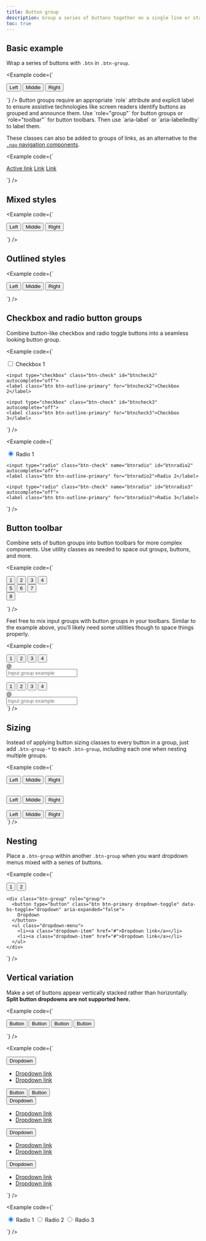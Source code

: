 ```yaml
---
title: Button group
description: Group a series of buttons together on a single line or stack them in a vertical column.
toc: true
---
```


## Basic example

Wrap a series of buttons with `.btn` in `.btn-group`.

<Example code={`<div class="btn-group" role="group" aria-label="Basic example">
    <button type="button" class="btn btn-primary">Left</button>
    <button type="button" class="btn btn-primary">Middle</button>
    <button type="button" class="btn btn-primary">Right</button>
  </div>`} />

<Callout>
Button groups require an appropriate `role` attribute and explicit label to ensure assistive technologies like screen readers identify buttons as grouped and announce them. Use `role="group"` for button groups or `role="toolbar"` for button toolbars. Then use `aria-label` or `aria-labelledby` to label them.
</Callout>

These classes can also be added to groups of links, as an alternative to the [`.nav` navigation components]([[docsref:/components/navs-tabs]]).

<Example code={`<div class="btn-group">
    <a href="#" class="btn btn-primary active" aria-current="page">Active link</a>
    <a href="#" class="btn btn-primary">Link</a>
    <a href="#" class="btn btn-primary">Link</a>
  </div>`} />

## Mixed styles

<Example code={`<div class="btn-group" role="group" aria-label="Basic mixed styles example">
    <button type="button" class="btn btn-danger">Left</button>
    <button type="button" class="btn btn-warning">Middle</button>
    <button type="button" class="btn btn-success">Right</button>
  </div>`} />

## Outlined styles

<Example code={`<div class="btn-group" role="group" aria-label="Basic outlined example">
    <button type="button" class="btn btn-outline-primary">Left</button>
    <button type="button" class="btn btn-outline-primary">Middle</button>
    <button type="button" class="btn btn-outline-primary">Right</button>
  </div>`} />

## Checkbox and radio button groups

Combine button-like checkbox and radio toggle buttons into a seamless looking button group.

<Example code={`<div class="btn-group" role="group" aria-label="Basic checkbox toggle button group">
    <input type="checkbox" class="btn-check" id="btncheck1" autocomplete="off">
    <label class="btn btn-outline-primary" for="btncheck1">Checkbox 1</label>

    <input type="checkbox" class="btn-check" id="btncheck2" autocomplete="off">
    <label class="btn btn-outline-primary" for="btncheck2">Checkbox 2</label>

    <input type="checkbox" class="btn-check" id="btncheck3" autocomplete="off">
    <label class="btn btn-outline-primary" for="btncheck3">Checkbox 3</label>
  </div>`} />

<Example code={`<div class="btn-group" role="group" aria-label="Basic radio toggle button group">
    <input type="radio" class="btn-check" name="btnradio" id="btnradio1" autocomplete="off" checked>
    <label class="btn btn-outline-primary" for="btnradio1">Radio 1</label>

    <input type="radio" class="btn-check" name="btnradio" id="btnradio2" autocomplete="off">
    <label class="btn btn-outline-primary" for="btnradio2">Radio 2</label>

    <input type="radio" class="btn-check" name="btnradio" id="btnradio3" autocomplete="off">
    <label class="btn btn-outline-primary" for="btnradio3">Radio 3</label>
  </div>`} />

## Button toolbar

Combine sets of button groups into button toolbars for more complex components. Use utility classes as needed to space out groups, buttons, and more.

<Example code={`<div class="btn-toolbar" role="toolbar" aria-label="Toolbar with button groups">
    <div class="btn-group me-2" role="group" aria-label="First group">
      <button type="button" class="btn btn-primary">1</button>
      <button type="button" class="btn btn-primary">2</button>
      <button type="button" class="btn btn-primary">3</button>
      <button type="button" class="btn btn-primary">4</button>
    </div>
    <div class="btn-group me-2" role="group" aria-label="Second group">
      <button type="button" class="btn btn-secondary">5</button>
      <button type="button" class="btn btn-secondary">6</button>
      <button type="button" class="btn btn-secondary">7</button>
    </div>
    <div class="btn-group" role="group" aria-label="Third group">
      <button type="button" class="btn btn-info">8</button>
    </div>
  </div>`} />

Feel free to mix input groups with button groups in your toolbars. Similar to the example above, you’ll likely need some utilities though to space things properly.

<Example code={`<div class="btn-toolbar mb-3" role="toolbar" aria-label="Toolbar with button groups">
    <div class="btn-group me-2" role="group" aria-label="First group">
      <button type="button" class="btn btn-outline-secondary">1</button>
      <button type="button" class="btn btn-outline-secondary">2</button>
      <button type="button" class="btn btn-outline-secondary">3</button>
      <button type="button" class="btn btn-outline-secondary">4</button>
    </div>
    <div class="input-group">
      <div class="input-group-text" id="btnGroupAddon">@</div>
      <input type="text" class="form-control" placeholder="Input group example" aria-label="Input group example" aria-describedby="btnGroupAddon">
    </div>
  </div>

  <div class="btn-toolbar justify-content-between" role="toolbar" aria-label="Toolbar with button groups">
    <div class="btn-group" role="group" aria-label="First group">
      <button type="button" class="btn btn-outline-secondary">1</button>
      <button type="button" class="btn btn-outline-secondary">2</button>
      <button type="button" class="btn btn-outline-secondary">3</button>
      <button type="button" class="btn btn-outline-secondary">4</button>
    </div>
    <div class="input-group">
      <div class="input-group-text" id="btnGroupAddon2">@</div>
      <input type="text" class="form-control" placeholder="Input group example" aria-label="Input group example" aria-describedby="btnGroupAddon2">
    </div>
  </div>`} />

## Sizing

Instead of applying button sizing classes to every button in a group, just add `.btn-group-*` to each `.btn-group`, including each one when nesting multiple groups.

<Example code={`<div class="btn-group btn-group-lg" role="group" aria-label="Large button group">
    <button type="button" class="btn btn-outline-primary">Left</button>
    <button type="button" class="btn btn-outline-primary">Middle</button>
    <button type="button" class="btn btn-outline-primary">Right</button>
  </div>
  <br>
  <div class="btn-group" role="group" aria-label="Default button group">
    <button type="button" class="btn btn-outline-primary">Left</button>
    <button type="button" class="btn btn-outline-primary">Middle</button>
    <button type="button" class="btn btn-outline-primary">Right</button>
  </div>
  <br>
  <div class="btn-group btn-group-sm" role="group" aria-label="Small button group">
    <button type="button" class="btn btn-outline-primary">Left</button>
    <button type="button" class="btn btn-outline-primary">Middle</button>
    <button type="button" class="btn btn-outline-primary">Right</button>
  </div>`} />

## Nesting

Place a `.btn-group` within another `.btn-group` when you want dropdown menus mixed with a series of buttons.

<Example code={`<div class="btn-group" role="group" aria-label="Button group with nested dropdown">
    <button type="button" class="btn btn-primary">1</button>
    <button type="button" class="btn btn-primary">2</button>

    <div class="btn-group" role="group">
      <button type="button" class="btn btn-primary dropdown-toggle" data-bs-toggle="dropdown" aria-expanded="false">
        Dropdown
      </button>
      <ul class="dropdown-menu">
        <li><a class="dropdown-item" href="#">Dropdown link</a></li>
        <li><a class="dropdown-item" href="#">Dropdown link</a></li>
      </ul>
    </div>
  </div>`} />

## Vertical variation

Make a set of buttons appear vertically stacked rather than horizontally. **Split button dropdowns are not supported here.**

<Example code={`<div class="btn-group-vertical" role="group" aria-label="Vertical button group">
    <button type="button" class="btn btn-primary">Button</button>
    <button type="button" class="btn btn-primary">Button</button>
    <button type="button" class="btn btn-primary">Button</button>
    <button type="button" class="btn btn-primary">Button</button>
  </div>`} />

<Example code={`<div class="btn-group-vertical" role="group" aria-label="Vertical button group">
    <div class="btn-group" role="group">
      <button type="button" class="btn btn-primary dropdown-toggle" data-bs-toggle="dropdown" aria-expanded="false">
        Dropdown
      </button>
      <ul class="dropdown-menu">
        <li><a class="dropdown-item" href="#">Dropdown link</a></li>
        <li><a class="dropdown-item" href="#">Dropdown link</a></li>
      </ul>
    </div>
    <button type="button" class="btn btn-primary">Button</button>
    <button type="button" class="btn btn-primary">Button</button>
    <div class="btn-group dropstart" role="group">
      <button type="button" class="btn btn-primary dropdown-toggle" data-bs-toggle="dropdown" aria-expanded="false">
        Dropdown
      </button>
      <ul class="dropdown-menu">
        <li><a class="dropdown-item" href="#">Dropdown link</a></li>
        <li><a class="dropdown-item" href="#">Dropdown link</a></li>
      </ul>
    </div>
    <div class="btn-group dropend" role="group">
      <button type="button" class="btn btn-primary dropdown-toggle" data-bs-toggle="dropdown" aria-expanded="false">
        Dropdown
      </button>
      <ul class="dropdown-menu">
        <li><a class="dropdown-item" href="#">Dropdown link</a></li>
        <li><a class="dropdown-item" href="#">Dropdown link</a></li>
      </ul>
    </div>
    <div class="btn-group dropup" role="group">
      <button type="button" class="btn btn-primary dropdown-toggle" data-bs-toggle="dropdown" aria-expanded="false">
        Dropdown
      </button>
      <ul class="dropdown-menu">
        <li><a class="dropdown-item" href="#">Dropdown link</a></li>
        <li><a class="dropdown-item" href="#">Dropdown link</a></li>
      </ul>
    </div>
  </div>`} />

<Example code={`<div class="btn-group-vertical" role="group" aria-label="Vertical radio toggle button group">
    <input type="radio" class="btn-check" name="vbtn-radio" id="vbtn-radio1" autocomplete="off" checked>
    <label class="btn btn-outline-danger" for="vbtn-radio1">Radio 1</label>
    <input type="radio" class="btn-check" name="vbtn-radio" id="vbtn-radio2" autocomplete="off">
    <label class="btn btn-outline-danger" for="vbtn-radio2">Radio 2</label>
    <input type="radio" class="btn-check" name="vbtn-radio" id="vbtn-radio3" autocomplete="off">
    <label class="btn btn-outline-danger" for="vbtn-radio3">Radio 3</label>
  </div>`} />

